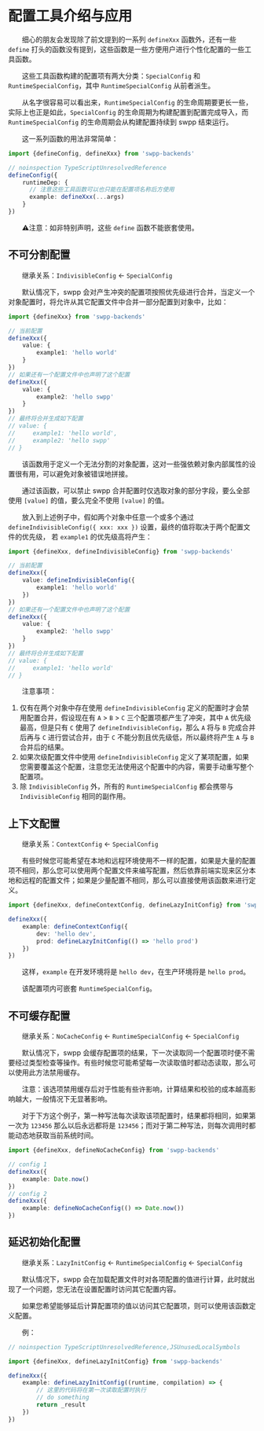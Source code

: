 # 配置工具介绍与应用

&emsp;&emsp;细心的朋友会发现除了前文提到的一系列 `defineXxx` 函数外，还有一些 `define` 打头的函数没有提到，这些函数是一些方便用户进行个性化配置的一些工具函数。

&emsp;&emsp;这些工具函数构建的配置项有两大分类：`SpecialConfig` 和 `RuntimeSpecialConfig`，其中 `RuntimeSpecialConfig` 从前者派生。

&emsp;&emsp;从名字很容易可以看出来，`RuntimeSpecialConfig` 的生命周期要更长一些，实际上也正是如此，`SpecialConfig` 的生命周期为构建配置到配置完成导入，而 `RuntimeSpecialConfig` 的生命周期会从构建配置持续到 swpp 结束运行。

&emsp;&emsp;这一系列函数的用法非常简单：

```typescript
import {defineConfig, defineXxx} from 'swpp-backends'

// noinspection TypeScriptUnresolvedReference
defineConfig({
    runtimeDep: {
      // 注意这些工具函数可以也只能在配置项名称后方使用
      example: defineXxx(...args)
    }
})
```

&emsp;&emsp;⚠️注意：如非特别声明，这些 `define` 函数不能嵌套使用。

## 不可分割配置

&emsp;&emsp;继承关系：`IndivisibleConfig` \<- `SpecialConfig`

&emsp;&emsp;默认情况下，swpp 会对产生冲突的配置项按照优先级进行合并，当定义一个对象配置时，将允许从其它配置文件中合并一部分配置到对象中，比如：

```typescript
import {defineXxx} from 'swpp-backends'

// 当前配置
defineXxx({
    value: {
        example1: 'hello world'
    }
})
// 如果还有一个配置文件中也声明了这个配置
defineXxx({
    value: {
        example2: 'hello swpp'
    }
})
// 最终将合并生成如下配置
// value: {
//     example1: 'hello world',
//     example2: 'hello swpp'
// }
```
&emsp;&emsp;该函数用于定义一个无法分割的对象配置，这对一些强依赖对象内部属性的设置很有用，可以避免对象被错误地拼接。

&emsp;&emsp;通过该函数，可以禁止 swpp 合并配置时仅选取对象的部分字段，要么全部使用 `[value]` 的值，要么完全不使用 `[value]` 的值。

&emsp;&emsp;放入到上述例子中，假如两个对象中任意一个或多个通过 `defineIndivisibleConfig({ xxx: xxx })` 设置，最终的值将取决于两个配置文件的优先级， 若 `example1` 的优先级高将产生：

```typescript
import {defineXxx, defineIndivisibleConfig} from 'swpp-backends'

// 当前配置
defineXxx({
    value: defineIndivisibleConfig({
        example1: 'hello world'
    })
})
// 如果还有一个配置文件中也声明了这个配置
defineXxx({
    value: {
        example2: 'hello swpp'
    }
})
// 最终将合并生成如下配置
// value: {
//     example1: 'hello world'
// }
```

&emsp;&emsp;注意事项：

1. 仅有在两个对象中存在使用 `defineIndivisibleConfig` 定义的配置时才会禁用配置合并，假设现在有 `A` > `B` > `C` 三个配置项都产生了冲突，其中 `A` 优先级最高，但是只有 `C` 使用了 `defineIndivisibleConfig`，那么 `A` 将与 `B` 完成合并后再与 `C` 进行尝试合并，由于 `C` 不能分割且优先级低，所以最终将产生 `A` 与 `B` 合并后的结果。
2. 如果次级配置文件中使用 `defineIndivisibleConfig` 定义了某项配置，如果您需要覆盖这个配置，注意您无法使用这个配置中的内容，需要手动重写整个配置项。
3. 除 `IndivisibleConfig` 外，所有的 `RuntimeSpecialConfig` 都会携带与 `IndivisibleConfig` 相同的副作用。

## 上下文配置

&emsp;&emsp;继承关系：`ContextConfig` \<- `SpecialConfig`

&emsp;&emsp;有些时候您可能希望在本地和远程环境使用不一样的配置，如果是大量的配置项不相同，那么您可以使用两个配置文件来编写配置，然后依靠前端实现来区分本地和远程的配置文件；如果是少量配置不相同，那么可以直接使用该函数来进行定义。

```typescript
import {defineXxx, defineContextConfig, defineLazyInitConfig} from 'swpp-backends'

defineXxx({
    example: defineContextConfig({
        dev: 'hello dev',
        prod: defineLazyInitConfig(() => 'hello prod')
    })
})
```

&emsp;&emsp;这样，`example` 在开发环境将是 `hello dev`，在生产环境将是 `hello prod`。

&emsp;&emsp;该配置项内可嵌套 `RuntimeSpecialConfig`。

## 不可缓存配置

&emsp;&emsp;继承关系：`NoCacheConfig` \<- `RuntimeSpecialConfig` \<- `SpecialConfig`

&emsp;&emsp;默认情况下，swpp 会缓存配置项的结果，下一次读取同一个配置项时便不需要经过类型检查等操作。有些时候您可能希望每一次读取值时都动态读取，那么可以使用此方法禁用缓存。

&emsp;&emsp;注意：该选项禁用缓存后对于性能有些许影响，计算结果和校验的成本越高影响越大，一般情况下无显著影响。

&emsp;&emsp;对于下方这个例子，第一种写法每次读取该项配置时，结果都将相同，如果第一次为 `123456` 那么以后永远都将是 `123456`；而对于第二种写法，则每次调用时都能动态地获取当前系统时间。

```typescript
import {defineXxx, defineNoCacheConfig} from 'swpp-backends'

// config 1
defineXxx({
    example: Date.now()
})
// config 2
defineXxx({
    example: defineNoCacheConfig(() => Date.now())
})
```

## 延迟初始化配置

&emsp;&emsp;继承关系：`LazyInitConfig` \<- `RuntimeSpecialConfig` \<- `SpecialConfig`

&emsp;&emsp;默认情况下，swpp 会在加载配置文件时对各项配置的值进行计算，此时就出现了一个问题，您无法在设置配置时访问其它配置内容。

&emsp;&emsp;如果您希望能够延后计算配置项的值以访问其它配置项，则可以使用该函数定义配置。

&emsp;&emsp;例：

```typescript
// noinspection TypeScriptUnresolvedReference,JSUnusedLocalSymbols

import {defineXxx, defineLazyInitConfig} from 'swpp-backends'

defineXxx({
    example: defineLazyInitConfig((runtime, compilation) => {
        // 这里的代码将在第一次读取配置时执行
        // do something
        return _result
    })
})
```